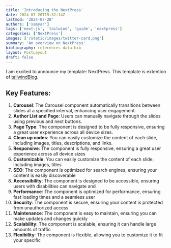 ```yaml
---
title: 'Introducing the NextPress'
date: 2024-07-20T15:32:14Z
lastmod: '2024-07-28'
authors: ['samyar']
tags: ['next-js', 'tailwind', 'guide', 'nextpress']
categories: ['NextPress']
images: ['/static/images/twitter-card.png']
summary: 'An overview on NextPress'
bibliography: references-data.bib
layout: PostLayout
draft: false
---
```


I am excited to announce my template: NextPress. This template is extention of [tailwindBlog](https://github.com/timlrx/tailwind-nextjs-starter-blog).

## Key Features:

1. **Carousel**: The Carousel component automatically transitions between slides at a specified interval, enhancing user engagement.
2. **Author List and Page**: Users can manually navigate through the slides using previous and next buttons.
3. **Page Type**: The component is designed to be fully responsive, ensuring a great user experience across all device sizes.
4. **Clean up codes**: You can easily customize the content of each slide, including images, titles, descriptions, and links.
5. **Responsive**: The component is fully responsive, ensuring a great user experience across all device sizes
6. **Customizable**: You can easily customize the content of each slide, including images, titles
7. **SEO**: The component is optimized for search engines, ensuring your content is easily discoverable
8. **Accessibility**: The component is designed to be accessible, ensuring users with disabilities can navigate and
9. **Performance**: The component is optimized for performance, ensuring fast loading times and a seamless user
10. **Security**: The component is secure, ensuring your content is protected from unauthorized access
11. **Maintenance**: The component is easy to maintain, ensuring you can make updates and changes quickly
12. **Scalability**: The component is scalable, ensuring it can handle large amounts of traffic
13. **Flexibility**: The component is flexible, allowing you to customize it to fit your specific
